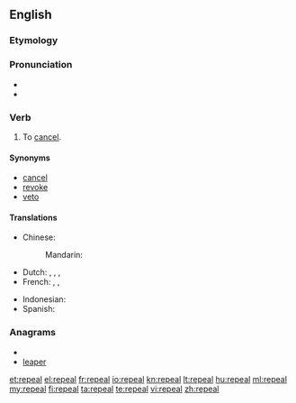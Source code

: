 ==English==

===Etymology===
{{rfe|lang=en}}

===Pronunciation===
* {{audio|en-us-repeal.ogg|Audio (US)}}
* {{rhymes|iːl}}

===Verb===
{{en-verb}}

# To [[cancel]].

====Synonyms====
* [[cancel]]
* [[revoke]]
* [[veto]]

====Translations====
{{trans-top|To cancel}}
* Chinese:
*: Mandarin: {{t|zh|撤消|tr=chè xiāo|sc=Hani}}
* Dutch: {{t-|nl|terugtrekken}}, {{t+|nl|annuleren}}, {{t+|nl|afschaffen}}, {{t|nl|herroepen}}
* French: {{t+|fr|abroger}} {{qualifier|a law}}, {{t+|fr|annuler}} {{qualifier|a decision, a law}}, {{t+|fr|révoquer}} {{qualifier|a person}}
{{trans-mid}}
* Indonesian: {{t|id|batal|alt=membatalkan|xs=Indonesian}}
* Spanish: {{t-|es|derogar}}
{{trans-bottom}}

===Anagrams===
* {{alphagram|aeelpr}}
* [[leaper#English|leaper]]

[[et:repeal]]
[[el:repeal]]
[[fr:repeal]]
[[io:repeal]]
[[kn:repeal]]
[[lt:repeal]]
[[hu:repeal]]
[[ml:repeal]]
[[my:repeal]]
[[fi:repeal]]
[[ta:repeal]]
[[te:repeal]]
[[vi:repeal]]
[[zh:repeal]]